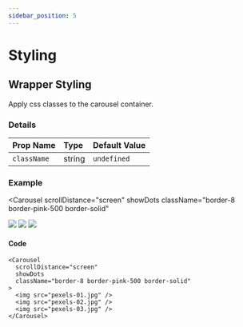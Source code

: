 ```yaml
---
sidebar_position: 5
---
```



# Styling

## Wrapper Styling

Apply css classes to the carousel container.

### Details

| Prop Name   | Type   | Default Value |
| :---------- | :----- | :------------ |
| `className` | string | `undefined`   |

### Example

<Carousel
  scrollDistance="screen"
  showDots
  className="border-8 border-pink-500 border-solid"
>
  <img src="/open-source/nuka-carousel/img/pexels-01.jpg" />
  <img src="/open-source/nuka-carousel/img/pexels-02.jpg" />
  <img src="/open-source/nuka-carousel/img/pexels-03.jpg" />
</Carousel>

#### Code

```tsx
<Carousel
  scrollDistance="screen"
  showDots
  className="border-8 border-pink-500 border-solid"
>
  <img src="pexels-01.jpg" />
  <img src="pexels-02.jpg" />
  <img src="pexels-03.jpg" />
</Carousel>
```
